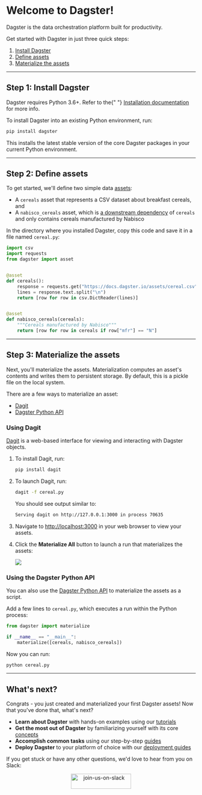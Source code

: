 # Welcome to Dagster!


<OpenUserSettings />


<p className="text-2xl mt-0 text-gray-500 tracking-tight font-light">
  Dagster is the data orchestration platform built for productivity.
</p>

Get started with Dagster in just three quick steps:

1. [Install Dagster](#step-1-install-dagster)
2. [Define assets](#step-2-define-assets)
3. [Materialize the assets](#step-3-materialize-the-assets)

---

## Step 1: Install Dagster

<Note>
  Dagster requires Python 3.6+. Refer to the{" "}
  <a href="/getting-started/install">Installation documentation</a> for more
  info.
</Note>

To install Dagster into an existing Python environment, run:

```bash
pip install dagster
```

This installs the latest stable version of the core Dagster packages in your current Python environment.

---

## Step 2: Define assets

To get started, we'll define two simple data [assets](/concepts/assets/software-defined-assets):

- A `cereals` asset that represents a CSV dataset about breakfast cereals, and
- A `nabisco_cereals` asset, which is [a downstream dependency](/concepts/assets/software-defined-assets#assets-with-dependencies) of `cereals` and only contains cereals manufactured by Nabisco

In the directory where you installed Dagster, copy this code and save it in a file named `cereal.py`:

```python file=/guides/dagster/asset_tutorial/cereal.py startafter=start_multiple_assets endbefore=end_multiple_assets
import csv
import requests
from dagster import asset


@asset
def cereals():
    response = requests.get("https://docs.dagster.io/assets/cereal.csv")
    lines = response.text.split("\n")
    return [row for row in csv.DictReader(lines)]


@asset
def nabisco_cereals(cereals):
    """Cereals manufactured by Nabisco"""
    return [row for row in cereals if row["mfr"] == "N"]
```

---

## Step 3: Materialize the assets

Next, you'll materialize the assets. Materialization computes an asset's contents and writes them to persistent storage. By default, this is a pickle file on the local system.

There are a few ways to materialize an asset:

- [Dagit](#using-dagit)
- [Dagster Python API](#using-the-dagster-python-api)

### Using Dagit

[Dagit](/concepts/dagit/dagit) is a web-based interface for viewing and interacting with Dagster objects.

1. To install Dagit, run:

   ```bash
   pip install dagit
   ```

2. To launch Dagit, run:

   ```bash
   dagit -f cereal.py
   ```

   You should see output similar to:

   ```bash
   Serving dagit on http://127.0.0.1:3000 in process 70635
   ```

3. Navigate to <http://localhost:3000> in your web browser to view your assets.

4. Click the **Materialize All** button to launch a run that materializes the assets:

   <Image
   src="/images/getting-started/materialize-asset-in-dagit.gif"
   width={640}
   height={356}
   />

### Using the Dagster Python API

You can also use the [Dagster Python API](/concepts/ops-jobs-graphs/job-execution#python-apis) to materialize the assets as a script.

Add a few lines to `cereal.py`, which executes a run within the Python process:

```python file=/guides/dagster/asset_tutorial/cereal.py startafter=start_multiple_materialize_marker endbefore=end_multiple_materialize_marker
from dagster import materialize

if __name__ == "__main__":
    materialize([cereals, nabisco_cereals])
```

Now you can run:

```bash
python cereal.py
```

---

## What's next?

Congrats - you just created and materialized your first Dagster assets! Now that you've done that, what's next?

- **Learn about Dagster** with hands-on examples using our [tutorials](/tutorial)
- **Get the most out of Dagster** by familiarizing yourself with its core [concepts](/concepts)
- **Accomplish common tasks** using our step-by-step [guides](/guides)
- **Deploy Dagster** to your platform of choice with our [deployment guides](/deployment)

If you get stuck or have any other questions, we'd love to hear from you on Slack:

<p align="center">
  <a href="https://dagster-slackin.herokuapp.com/" target="_blank">
    <Image
      alt="join-us-on-slack"
      src="/assets/join-us-on-slack.png"
      width="160"
      height="40"
    />
  </a>
</p>
